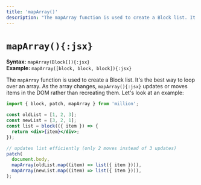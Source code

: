 ```yaml
---
title: 'mapArray()'
description: "The mapArray function is used to create a Block list. It's the best way to loop over an array."
---
```


# `mapArray(){:jsx}`

**Syntax:** `mapArray(Block[]){:jsx}`\
**Example:** `mapArray([block, block, block]){:jsx}`

The `mapArray` function is used to create a Block list. It's the best way to loop over an array. As the array changes, `mapArray(){:jsx}` updates or moves items in the DOM rather than recreating them. Let's look at an example:

```jsx
import { block, patch, mapArray } from 'million';

const oldList = [1, 2, 3];
const newList = [3, 2, 1];
const list = block(({ item }) => {
  return <div>{item}</div>;
});

// updates list efficiently (only 2 moves instead of 3 updates)
patch(
  document.body,
  mapArray(oldList.map((item) => list({ item }))),
  mapArray(newList.map((item) => list({ item }))),
);
```
